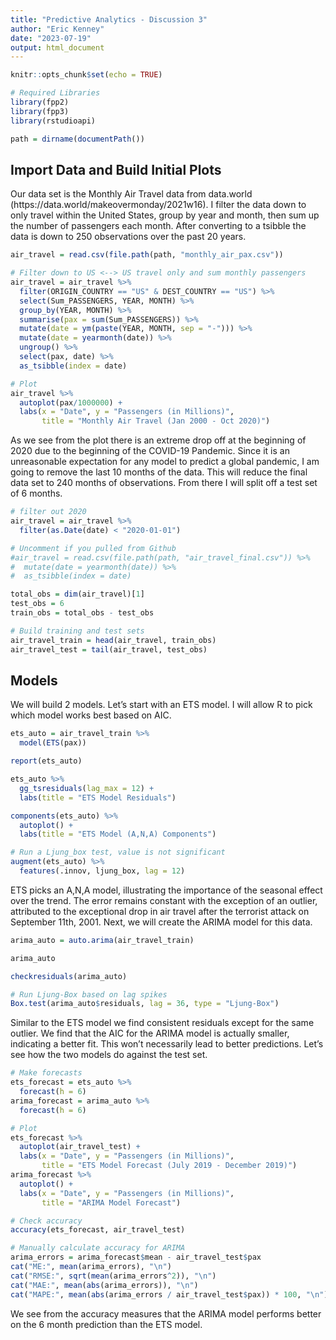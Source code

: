 ```yaml
---
title: "Predictive Analytics - Discussion 3"
author: "Eric Kenney"
date: "2023-07-19"
output: html_document
---
```


```r
knitr::opts_chunk$set(echo = TRUE)
```

```r
# Required Libraries
library(fpp2)
library(fpp3)
library(rstudioapi)

path = dirname(documentPath())
```

## Import Data and Build Initial Plots

Our data set is the Monthly Air Travel data from data.world (https://data.world/makeovermonday/2021w16). I filter the data down to only travel within the United States, group by year and month, then sum up the number of passengers each month. After converting to a tsibble the data is down to 250 observations over the past 20 years.

```r
air_travel = read.csv(file.path(path, "monthly_air_pax.csv"))

# Filter down to US <--> US travel only and sum monthly passengers
air_travel = air_travel %>% 
  filter(ORIGIN_COUNTRY == "US" & DEST_COUNTRY == "US") %>% 
  select(Sum_PASSENGERS, YEAR, MONTH) %>% 
  group_by(YEAR, MONTH) %>% 
  summarise(pax = sum(Sum_PASSENGERS)) %>% 
  mutate(date = ym(paste(YEAR, MONTH, sep = "-"))) %>% 
  mutate(date = yearmonth(date)) %>% 
  ungroup() %>% 
  select(pax, date) %>% 
  as_tsibble(index = date)

# Plot
air_travel %>% 
  autoplot(pax/1000000) +
  labs(x = "Date", y = "Passengers (in Millions)", 
       title = "Monthly Air Travel (Jan 2000 - Oct 2020)")
```

As we see from the plot there is an extreme drop off at the beginning of 2020 due to the beginning of the COVID-19 Pandemic. Since it is an unreasonable expectation for any model to predict a global pandemic, I am going to remove the last 10 months of the data. This will reduce the final data set to 240 months of observations. From there I will split off a test set of 6 months.

```r
# filter out 2020
air_travel = air_travel %>% 
  filter(as.Date(date) < "2020-01-01")

# Uncomment if you pulled from Github
#air_travel = read.csv(file.path(path, "air_travel_final.csv")) %>% 
#  mutate(date = yearmonth(date)) %>% 
#  as_tsibble(index = date)

total_obs = dim(air_travel)[1]
test_obs = 6
train_obs = total_obs - test_obs

# Build training and test sets
air_travel_train = head(air_travel, train_obs)
air_travel_test = tail(air_travel, test_obs)
```


## Models

We will build 2 models. Let's start with an ETS model. I will allow R to pick which model works best based on AIC. 

```r
ets_auto = air_travel_train %>% 
  model(ETS(pax))

report(ets_auto)

ets_auto %>% 
  gg_tsresiduals(lag_max = 12) +
  labs(title = "ETS Model Residuals")

components(ets_auto) %>% 
  autoplot() +
  labs(title = "ETS Model (A,N,A) Components")

# Run a Ljung_box test, value is not significant
augment(ets_auto) %>% 
  features(.innov, ljung_box, lag = 12)
```

ETS picks an A,N,A model, illustrating the importance of the seasonal effect over the trend. The error remains constant with the exception of an outlier, attributed to the exceptional drop in air travel after the terrorist attack on September 11th, 2001. Next, we will create the ARIMA model for this data.

```r
arima_auto = auto.arima(air_travel_train)

arima_auto

checkresiduals(arima_auto)

# Run Ljung-Box based on lag spikes
Box.test(arima_auto$residuals, lag = 36, type = "Ljung-Box")
```

Similar to the ETS model we find consistent residuals except for the same outlier. We find that the AIC for the ARIMA model is actually smaller, indicating a better fit. This won't necessarily lead to better predictions. Let's see how the two models do against the test set.

```r
# Make forecasts
ets_forecast = ets_auto %>% 
  forecast(h = 6)
arima_forecast = arima_auto %>% 
  forecast(h = 6)

# Plot
ets_forecast %>% 
  autoplot(air_travel_test) +
  labs(x = "Date", y = "Passengers (in Millions)", 
       title = "ETS Model Forecast (July 2019 - December 2019)")
arima_forecast %>% 
  autoplot() +
  labs(x = "Date", y = "Passengers (in Millions)", 
       title = "ARIMA Model Forecast")

# Check accuracy
accuracy(ets_forecast, air_travel_test)

# Manually calculate accuracy for ARIMA
arima_errors = arima_forecast$mean - air_travel_test$pax
cat("ME:", mean(arima_errors), "\n")
cat("RMSE:", sqrt(mean(arima_errors^2)), "\n")
cat("MAE:", mean(abs(arima_errors)), "\n")
cat("MAPE:", mean(abs(arima_errors / air_travel_test$pax)) * 100, "\n")
```
We see from the accuracy measures that the ARIMA model performs better on the 6 month prediction than the ETS model.
